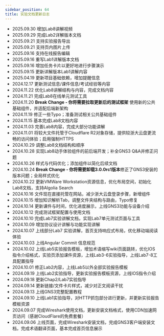 ```yaml
---
sidebar_position: 64
title: 实验文档更新日志
---
```



* 2025.09.30 增加Lab8讲解视频
* 2025.09.29 完成Lab2详解版本文档
* 2025.09.21 支持实验报告导出
* 2025.09.21 支持页内图片上传
* 2025.09.16 支持在线报告编辑
* 2025.09.16 重写Lab1详解版本文档
* 2025.09.16 增加任务卡片以更好地进行步骤演示
* 2025.09.15 更新详解版本Lab1讲解内容
* 2025.04.19 更新项目基础依赖，增加提醒信息
* 2024.12.17 更新测试信息/课件信息/考试经验等内容
* 2024.11.22 优化Lab8讲解结构与内容，完成文档内容
* 2024.11.21 完成Lab8在线单元测试工具
* 2024.11.20 **Break Change - 你将需要拉取更新后的测试框架** 使用新的公共基础组件，并适配后端新架构
* 2024.11.19 修正一些Typo；准备测试相关公共基础组件
* 2024.11.15 基本完成Lab8文档内容
* 2024.11.03 完善Lab8内容，完成大部分功能讲解
* 2024.11.01 将较大文件托管于Cloudflare R2对象存储，提供较浙大云盘更流畅的访问体验；启用强制HTTPS
* 2024.10.29 调整Lab8文档结构和顺序
* 2024.10.28 实现Lab8动手体验组件的前后端开发；补全GNS3 Q&A并修正问题
* 2024.10.26 样式与代码优化；添加组件以简化后续文档
* 2024.10.24 **Break Change - 你将需要卸载3.0.0rc1版本**修正了GNS3安装的版本问题；全局样式优化
* 2024.10.22 更新VMWare Workstation资源信息，优化布局空间，初始化Lab8文档，支持Algolia Search
* 2024.10.16 文件现在直接托管在网站，减少浙大云盘登录步骤，新增组件
* 2024.10.15 增加知识解析Tab，调整文件夹结构与路由，Typo修复
* 2024.10.14 更新课件与时间，优化进度展示，上线GNS3功能与设备介绍
* 2024.10.12 完成测试框架配置与使用文档
* 2024.10.10 完成Lab7实验讲解文档，实现Lab7单元测试页面与工具
* 2024.10.09 增加协议设计讲解与功能实现讲解
* 2024.10.07 上线部分Lab7 实验讲解，首页支持响应式布局，优化移动端阅读体验
* 2024.10.03 上线Angular Commit 信息规范
* 2024.10.02 上线Lab5实验报告模板，增加术语缩写wiki页面跳转，优化IOS指令介绍格式，实验页添加课件资源，上线Lab3-6实验指导，上线Lab7-8工具配置指导
* 2024.10.01 修正Lab2内容，上线Lab5以外全部实验报告模板
* 2024.09.19 上线Lab2实验指导，更新实验报告模板资源，上线IOS指令介绍
* 2024.09.18 更新Chap2/Lab7实验指导
* 2024.09.14 更新链接/文件卡片样式，减少对正文阅读干扰
* 2024.09.13 上线GNS3完整配置教程
* 2024.09.10 上线Lab1实验指导，对HTTP抓包部分进行更新，并更新实验报告模板资源
* 2024.09.07 完成Wireshark使用文档，更新安装文档格式，使用CDN加速网页访问（感谢CloudFlare的免费套餐）
* 2024.09.06 上线页面，完成Wireshark安装文档，完成GNS3客户端安装文档，完成术语翻译页面，基本完成首页信息展示
